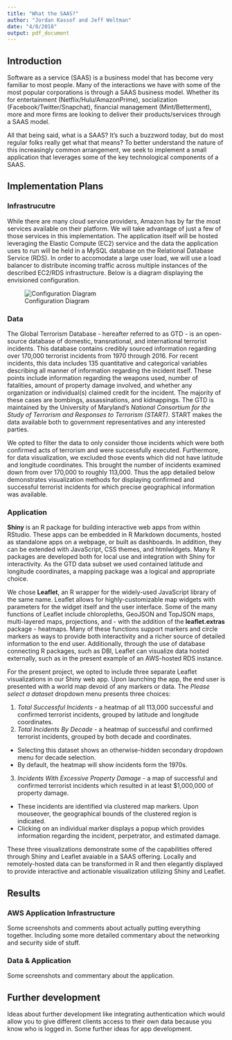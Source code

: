 ```yaml
---
title: "What the SAAS?"
author: "Jordan Kassof and Jeff Weltman"
date: "4/8/2018"
output: pdf_document
---
```


## Introduction

Software as a service (SAAS) is a business model that has become very familiar to most people. Many of the interactions we have with some of the most popular corporations is through a SAAS business model. Whether its for entertainment (Netflix/Hulu/AmazonPrime), socialization (Facebook/Twitter/Snapchat), financial management (Mint/Betterment), more and more firms are looking to deliver their products/services through a SAAS model.

All that being said, what is a SAAS? It's such a buzzword today, but do most regular folks really get what that means? To better understand the nature of this increasingly common arrangement, we seek to implement a small application that leverages some of the key technological components of a SAAS.

## Implementation Plans

### Infrastrucutre

While there are many cloud service providers, Amazon has by far the most services available on their platform. We will take advantage of just a few of those services in this implementation. The application itself will be hosted leveraging the Elastic Compute (EC2) service and the data the application uses to run will be held in a MySQL database on the Relational Database Service (RDS). In order to accomodate a large user load, we will use a load balancer to distribute incoming traffic across multiple instances of the described EC2/RDS infrastructure. Below is a diagram displaying the envisioned configuration.

![Configuration Diagram](./img/diag.png)


### Data

The Global Terrorism Database - hereafter referred to as GTD - is an open-source database of domestic, transnational, and international terrorist incidents. This database contains credibly sourced information regarding over 170,000 terrorist incidents from 1970 through 2016. For recent incidents, this data includes 135 quantitative and categorical variables describing all manner of information regarding the incident itself. These points include information regarding the weapons used, number of fatalities, amount of property damage involved, and whether any organization or individual(s) claimed credit for the incident. The majority of these cases are bombings, assassinations, and kidnappings. The GTD is maintained by the University of Maryland's *National Consortium for the Study of Terrorism and Responses to Terrorism (START).* START makes the data available both to government representatives and any interested parties.

We opted to filter the data to only consider those incidents which were both confirmed acts of terrorism and were successfully executed. Furthermore, for data visualization, we excluded those events which did not have latitude and longitude coordinates. This brought the number of incidents examined down from over 170,000 to roughly 113,000. Thus the app detailed below demonstrates visualization methods for displaying confirmed and successful terrorist incidents for which precise geographical information was available.

### Application

**Shiny** is an R package for building interactive web apps from within RStudio. These apps can be embedded in R Markdown documents, hosted as standalone apps on a webpage, or built as dashboards. In addition, they can be extended with JavaScript, CSS themes, and htmlwidgets. Many R packages are developed both for local use and integration with Shiny for interactivity. As the GTD data subset we used contained latitude and longitude coordinates, a mapping package was a logical and appropriate choice. 

We chose **Leaflet**, an R wrapper for the widely-used JavaScript library of the same name. Leaflet allows for highly-customizable map widgets with parameters for the widget itself and the user interface. Some of the many functions of Leaflet include chloropleths, GeoJSON and TopJSON maps, multi-layered maps, projections, and - with the addition of the **leaflet.extras** package - heatmaps. Many of these functions support markers and circle markers as ways to provide both interactivity and a richer source of detailed information to the end user. Additionally, through the use of database connecting R packages, such as DBI, Leaflet can visualize data hosted externally, such as in the present example of an AWS-hosted RDS instance.

For the present project, we opted to include three separate Leaflet visualizations in our Shiny web app. Upon launching the app, the end user is presented with a world map devoid of any markers or data. The *Please select a dataset* dropdown menu presents three choices:

1. *Total Successful Incidents* - a heatmap of all 113,000 successful and confirmed terrorist incidents, grouped by latitude and longitude coordinates.
2. *Total Incidents By Decade* - a heatmap of successful and confirmed terrorist incidents, grouped by both decade and coordinates. 
  + Selecting this dataset shows an otherwise-hidden secondary dropdown menu for decade selection.
  + By default, the heatmap will show incidents form the 1970s.
3. *Incidents With Excessive Property Damage* - a map of successful and confirmed terrorist incidents which resulted in at least $1,000,000 of property damage.
  + These incidents are identified via clustered map markers. Upon mouseover, the geographical bounds of the clustered region is indicated.
  + Clicking on an individual marker displays a popup which provides information regarding the incident, perpetrator, and estimated damage.

These three visualizations demonstrate some of the capabilities offered through Shiny and Leaflet avaiable in a SAAS offering. Locally and remotely-hosted data can be transformed in R and then elegantly displayed to provide interactive and actionable visualization utilizing Shiny and Leaflet.

## Results

### AWS Application Infrastructure

Some screenshots and comments about actually putting everything together. Including some more detailed commentary about the networking and security side of stuff.

### Data & Application

Some screenshots and commentary about the application.

## Further development

Ideas about further development like integrating authentication which would allow you to give different clients access to their own data because you know who is logged in. Some further ideas for app development.

